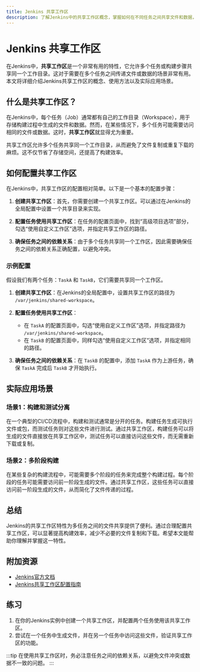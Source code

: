 ```yaml
---
title: Jenkins 共享工作区
description: 了解Jenkins中的共享工作区概念，掌握如何在不同任务之间共享文件和数据，提升构建效率。
---
```


# Jenkins 共享工作区

在Jenkins中，**共享工作区**是一个非常有用的特性，它允许多个任务或构建步骤共享同一个工作目录。这对于需要在多个任务之间传递文件或数据的场景非常有用。本文将详细介绍Jenkins共享工作区的概念、使用方法以及实际应用场景。

## 什么是共享工作区？

在Jenkins中，每个任务（Job）通常都有自己的工作目录（Workspace），用于存储构建过程中生成的文件和数据。然而，在某些情况下，多个任务可能需要访问相同的文件或数据。这时，**共享工作区**就显得尤为重要。

共享工作区允许多个任务共享同一个工作目录，从而避免了文件复制或重复下载的麻烦。这不仅节省了存储空间，还提高了构建效率。

## 如何配置共享工作区

在Jenkins中，共享工作区的配置相对简单。以下是一个基本的配置步骤：

1. **创建共享工作区**：首先，你需要创建一个共享工作区。可以通过在Jenkins的全局配置中设置一个共享目录来实现。

2. **配置任务使用共享工作区**：在任务的配置页面中，找到“高级项目选项”部分，勾选“使用自定义工作区”选项，并指定共享工作区的路径。

3. **确保任务之间的依赖关系**：由于多个任务共享同一个工作区，因此需要确保任务之间的依赖关系正确配置，以避免冲突。

### 示例配置

假设我们有两个任务：`TaskA` 和 `TaskB`，它们需要共享同一个工作区。

1. **创建共享工作区**：在Jenkins的全局配置中，设置共享工作区的路径为 `/var/jenkins/shared-workspace`。

2. **配置任务使用共享工作区**：
   - 在 `TaskA` 的配置页面中，勾选“使用自定义工作区”选项，并指定路径为 `/var/jenkins/shared-workspace`。
   - 在 `TaskB` 的配置页面中，同样勾选“使用自定义工作区”选项，并指定相同的路径。

3. **确保任务之间的依赖关系**：在 `TaskB` 的配置中，添加 `TaskA` 作为上游任务，确保 `TaskA` 完成后 `TaskB` 才开始执行。

## 实际应用场景

### 场景1：构建和测试分离

在一个典型的CI/CD流程中，构建和测试通常是分开的任务。构建任务生成可执行文件或包，而测试任务则对这些文件进行测试。通过共享工作区，构建任务可以将生成的文件直接放在共享工作区中，测试任务可以直接访问这些文件，而无需重新下载或复制。

### 场景2：多阶段构建

在某些复杂的构建流程中，可能需要多个阶段的任务来完成整个构建过程。每个阶段的任务可能需要访问前一阶段生成的文件。通过共享工作区，这些任务可以直接访问前一阶段生成的文件，从而简化了文件传递的过程。

## 总结

Jenkins的共享工作区特性为多任务之间的文件共享提供了便利。通过合理配置共享工作区，可以显著提高构建效率，减少不必要的文件复制和下载。希望本文能帮助你理解并掌握这一特性。

## 附加资源

- [Jenkins官方文档](https://www.jenkins.io/doc/)
- [Jenkins共享工作区配置指南](https://www.jenkins.io/doc/book/pipeline/shared-workspaces/)

## 练习

1. 在你的Jenkins实例中创建一个共享工作区，并配置两个任务使用该共享工作区。
2. 尝试在一个任务中生成文件，并在另一个任务中访问这些文件，验证共享工作区的功能。

:::tip
在使用共享工作区时，务必注意任务之间的依赖关系，以避免文件冲突或数据不一致的问题。
:::